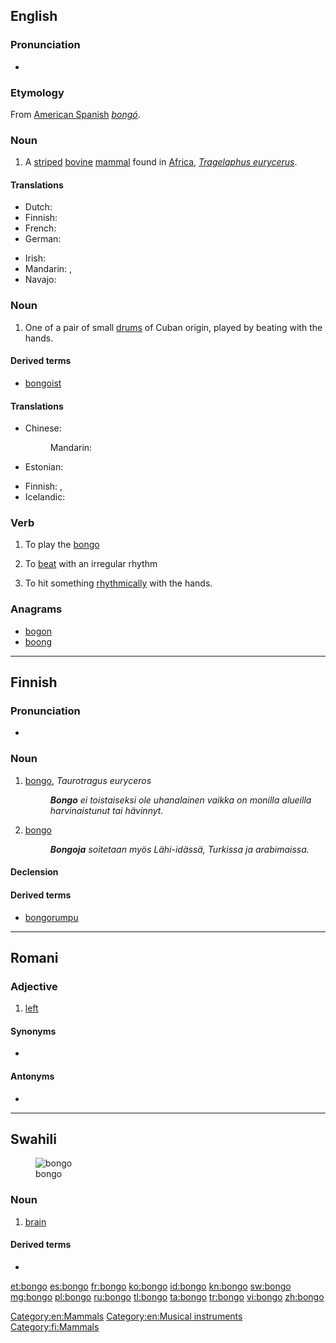 ==English==
{{wikipedia}}

===Pronunciation===
* {{rhymes|ɒŋɡəʊ}}

===Etymology===
From [[:w:American Spanish|American Spanish]] ''[[bongó]]''.

===Noun===
{{en-noun}}

# A [[stripe]]d [[bovine]] [[mammal]] found in [[Africa]], ''[[Tragelaphus eurycerus]]''.

====Translations====
{{trans-top|mammal}}
* Dutch: {{t-|nl|bongo|m}}
* Finnish: {{t-|fi|bongo}}
* French: {{t+|fr|bongo|m}}
* German: {{t-|de|Bongo}}
{{trans-mid}}
* Irish: {{t-|ga|bongó|m}}
* Mandarin: {{t-|cmn|邦哥鼓|sc=Hani}}, {{t-|cmn|邦哥|sc=Hani}}
* Navajo: {{tø|nv|jádítsoh noodǫ́zígíí}}
{{trans-bottom}}

===Noun===
{{en-noun|pl2=bongoes}}

# One of a pair of small [[drum]]s of Cuban origin, played by beating with the hands.

====Derived terms====
* [[bongoist]]

====Translations====
{{trans-top|drum}}
* Chinese:
*: Mandarin: {{t|cmn|邦哥鼓|tr=b­āngēgǔ}}
* Estonian: {{t+|et|bongo}}
{{trans-mid}}
* Finnish: {{t-|fi|bongo}}, {{t-|fi|bongorumpu}}
* Icelandic: {{t-|is|bongótromma|f}}
{{trans-bottom}}

===Verb===
{{en-verb}}

# To play the [[bongo]]
# {{context|Of, e.g. a heart}} To [[beat]] with an irregular rhythm
# To hit something [[rhythmically]] with the hands.

===Anagrams===
* [[bogon#English|bogon]]
* [[boong#English|boong]]

[[Category:en:Mammals]]
[[Category:en:Musical instruments]]

----

==Finnish==
{{Finnish index|b}}
{{wikipedia|lang=fi}}
{{wikipedia|Bongorummut|lang=fi}}

===Pronunciation===
* {{hyphenation|bon|go}}

===Noun===
{{fi-noun}}

# [[#English|bongo]], ''Taurotragus euryceros''
#: '''''Bongo''' ei toistaiseksi ole uhanalainen vaikka on monilla alueilla harvinaistunut tai hävinnyt.''
# {{context|musical instruments|lang=fi}} [[#English|bongo]]
#: '''''Bongoja''' soitetaan myös Lähi-idässä, Turkissa ja arabimaissa.''

====Declension====
{{fi-decl-valo|bong}}

====Derived terms====
* [[bongorumpu]]

[[Category:fi:Mammals]]

----

==Romani==

===Adjective===
{{rom-adj|bong}}

# [[left]]

====Synonyms====
* {{l|rom|stungo}}

====Antonyms====
* {{l|rom|chacho}}

----

==Swahili==
[[Image:Human brain NIH.jpg|thumb|bongo]]
===Noun===
{{sw-noun||ma|bongo}}

# {{context|anatomy|lang=sw}} [[brain]]

====Derived terms====
* {{l|sw|ubongo}}

[[et:bongo]]
[[es:bongo]]
[[fr:bongo]]
[[ko:bongo]]
[[id:bongo]]
[[kn:bongo]]
[[sw:bongo]]
[[mg:bongo]]
[[pl:bongo]]
[[ru:bongo]]
[[tl:bongo]]
[[ta:bongo]]
[[tr:bongo]]
[[vi:bongo]]
[[zh:bongo]]